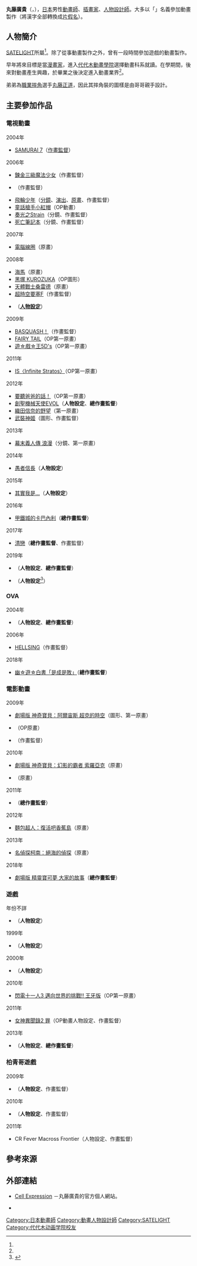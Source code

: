 {{multiple issues|
{{Notability Unreferenced|time=2017-04-05T07:15:32+00:00}}
{{Primarysources|time=2017-04-05T07:15:32+00:00}}
{{blpsources|time=2017-04-05T07:18:59+00:00}}
{{copyedit|time=2017-04-05T07:18:59+00:00}}
{{expert|time=2017-04-05T07:18:59+00:00}}
}}
{{noteTA|G1=Anime}}
{{Japanese|japanese=丸藤 広貴|kana=まるふじ ひろたか|romaji=Marufuji Hirotaka}}
'''丸藤廣貴 '''（{{lang-ja|丸藤 広貴}}，{{bd|1973年|9月13日<ref name="careergarden_001">{{Cite web|url=http://careergarden.jp/animator/interview/001/|script-title=ja:絵を描き続けたい。作品を評価されることがやりがい！|publisher=Career Garden|accessdate=2017-04-03|language=ja|archive-date=2019-03-27|archive-url=https://web.archive.org/web/20190327015817/http://careergarden.jp/animator/interview/001/|dead-url=no}}</ref>||}}），[[日本|日本]]男性[[動畫師|動畫師]]、[[插畫家|插畫家]]、[[人物設計|人物設計師]]。大多以「'''{{lang|ja|まるふじひろたか}}'''」名義參加動畫製作（將漢字全部轉換成[[片假名|片假名]]）。

== 人物簡介 ==
[[SATELIGHT|SATELIGHT]]所屬<ref name="careergarden_001" />。除了從事動畫製作之外，曾有一段時間參加遊戲的動畫製作。

早年將來目標是當[[漫畫家|漫畫家]]，進入[[代代木動畫學院|代代木動畫學院]]選擇動畫科系就讀。在學期間，後來對動畫產生興趣，於畢業之後決定進入動畫業界<ref name="careergarden_001" />。

弟弟為[[職業摔角|職業摔角]]選手[[丸藤正道|丸藤正道]]，因此其摔角裝的圖樣是由哥哥親手設計。

== 主要參加作品 ==
=== 電視動畫 ===
; 2004年
* [[七武士_(動畫)|SAMURAI 7]]（[[作畫監督|作畫監督]]）
; 2006年
* [[鍊金三級魔法少女|鍊金三級魔法少女]]（作畫監督）
* {{link-ja|斬魔大聖DEMONBANE|斬魔大聖デモンベイン|機神咆吼DEMONBANE}}（作畫監督）
* [[飛輪少年|飛輪少年]]（[[分鏡|分鏡]]、[[戲劇|演出]]、[[原畫|原畫]]、作畫監督）
* [[童話槍手小紅帽|童話槍手小紅帽]]（OP動畫）
* [[奏光之Strain|奏光之Strain]]（分鏡、作畫監督）
* [[死亡筆記_(動畫)|死亡筆記本]]（分鏡、作畫監督）
<!--播出年份不明--><!--* [[麵包超人|麵包超人]] 聖誕節特輯（原畫）-->
; 2007年
* [[電腦線圈|電腦線圈]]（原畫）
; 2008年
* [[海馬_(動畫)|海馬]]（原畫）
* [[黑塚_KUROZUKA|黑塚 KUROZUKA]]（OP圖形）
* [[天體戰士桑雷德|天體戰士桑雷德]]（原畫）
* [[超時空要塞_Frontier|超時空要塞F]]（作畫監督）
* {{link-ja|北斗神拳拉歐外傳 天之霸王|天の覇王 北斗の拳ラオウ外伝}}（'''[[人物設計|人物設定]]'''）
<!--參加作品不明--><!--* [[魯邦三世|魯邦三世]]（原畫）-->
; 2009年
* [[BASQUASH!|BASQUASH！]]（作畫監督）
* [[FAIRY_TAIL|FAIRY TAIL]]（OP第一原畫）
* [[遊戲王5D's|遊☆戲☆王5D's]]（OP第一原畫）
; 2011年
* [[IS〈Infinite_Stratos〉|IS〈Infinite Stratos〉]]（OP第一原畫）
; 2012年
* [[要聽爸爸的話！|要聽爸爸的話！]]（OP第一原畫）
* [[創聖機械天使EVOL|創聖機械天使EVOL]]（'''人物設定'''、'''總作畫監督'''）
* [[織田信奈的野望|織田信奈的野望]]（第一原畫）
* [[武裝神姬|武裝神姬]]（圖形、作畫監督）
; 2013年
* [[CR元祿義人傳浪漫|幕末義人傳 浪漫]]（分鏡、第一原畫）
; 2014年
* [[愚者信長|愚者信長]]（'''人物設定'''）
; 2015年
* [[其實我是…|其實我是…]]（'''人物設定'''）
; 2016年
* [[甲鐵城的卡巴內利|甲鐵城的卡巴內利]]（'''總作畫監督'''）
; 2017年
* [[清戀|清戀]]（'''總作畫監督'''、作畫監督）
; 2019年
* {{link-ja|魯邦三世：再見了夥伴|ルパン三世 グッバイ・パートナー}}（'''人物設定'''、'''總作畫監督'''）
* {{link-ja|魯邦三世：過去的監獄|ルパン三世 プリズン・オブ・ザ・パスト}}（'''人物設定'''<ref>{{cite web|url=https://anime.eiga.com/program/108193/|title=魯邦三世：過去的監獄：作品情報|publisher=Anime Hack|accessdate=2020-12-09|language=ja|archive-date=2020-10-21|archive-url=https://web.archive.org/web/20201021141939/https://anime.eiga.com/program/108193/|dead-url=no}}</ref>）

=== OVA ===
; 2004年
* {{link-ja|擁抱春天的羅曼史|春を抱いていた}}（'''人物設定'''、'''總作畫監督'''）
; 2006年
* [[Hellsing|HELLSING]]（作畫監督）
; 2018年
* [[幽遊白書|幽☆遊☆白書「是成是敗」]]（'''總作畫監督'''）

=== 電影動畫 ===
; 2009年
* [[神奇寶貝劇場版：阿爾宙斯_超克的時空|劇場版 神奇寶貝：阿爾宙斯 超克的時空]]（圖形、第一原畫）
* {{link-ja|麵包超人：達旦旦和雙子星|それいけ!アンパンマン だだんだんとふたごの星}}（OP原畫）
* {{link-ja|劇場版 超時空要塞F|劇場版 マクロスF|劇場版 超時空要塞F：虛空歌姬}}（作畫監督）
; 2010年
* [[神奇寶貝劇場版：幻影的霸者_索羅亞克|劇場版 神奇寶貝：幻影的霸者 索羅亞克]]（原畫）
* {{link-ja|麵包超人：黑鼻子與魔法之歌|それいけ!アンパンマン ブラックノーズと魔法の歌}}（原畫）
; 2011年
* {{link-ja|劇場版 超時空要塞F|劇場版 マクロスF|劇場版 超時空要塞F：戀離飛翼}}（'''總作畫監督'''）
; 2012年
* [[麵包超人：復活吧香蕉島|麵包超人：復活吧香蕉島]]（原畫）
; 2013年
* [[名偵探柯南：絕海的偵探|名偵探柯南：絕海的偵探]]（原畫）
; 2018年
* [[劇場版_精靈寶可夢_大家的故事|劇場版 精靈寶可夢 大家的故事]]（'''總作畫監督'''）

=== 遊戲 ===
; 年份不詳
* {{link-ja|ROOMMATE|ROOMMATE}}（'''人物設定'''）
; 1999年
* {{link-ja|同居情事W ～兩人～|ルームメイトW 〜ふたり〜}}（'''人物設定'''）
; 2000年
* {{link-ja|同居情事小說 ～佐藤由香～|ルームメイトノベル 〜佐藤由香〜}}（'''人物設定'''）
; 2010年
* [[閃電十一人3_挑戰世界！！|閃電十一人3 邁向世界的挑戰!! 王牙版]]（OP第一原畫）
; 2011年
* [[女神異聞錄2_罪|女神異聞錄2 罪]]（OP動畫人物設定、作畫監督）
; 2013年
* {{link-ja|超時空要塞30 連繫銀河的歌聲|マクロス30 銀河を繋ぐ歌声}}（'''人物設定'''、'''總作畫監督'''）

=== 柏青哥遊戲 ===
; 2009年
* {{link-ja|CR Fever 超時空要塞|CRフィーバー超時空要塞マクロス}}（'''人物設定'''、作畫監督）
; 2010年
* {{link-ja|超時空要塞 (柏青哥遊戲)|超時空要塞マクロス (パチスロ)|超時空要塞}}（'''人物設定'''、作畫監督）
; 2011年
* CR Fever Macross Frontier（人物設定、作畫監督）

== 參考來源 ==
{{reflist}}

== 外部連結 ==
* [https://web.archive.org/web/20160803142128/http://marufuji.yokochou.com/ Cell Expression] {{ja icon}}－丸藤廣貴的官方個人網站。
* {{Twitter|MARUfujiya}} {{ja icon}}

{{SATELIGHT}}
{{DEFAULTSORT:Marufuji Hirotaka}}
[[Category:日本動畫師|Category:日本動畫師]]
[[Category:動畫人物設計師|Category:動畫人物設計師]]
[[Category:SATELIGHT|Category:SATELIGHT]]
[[Category:代代木动画学院校友|Category:代代木动画学院校友]]
